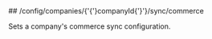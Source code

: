 
<MethodPill method="post" />
## /config/companies/{'{'}companyId{'}'}/sync/commerce

Sets a company's commerce sync configuration.
